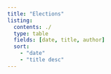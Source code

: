 ```yaml
---
title: "Elections"
listing:
  contents: ./
  type: table
  fields: [date, title, author]
  sort:
    - "date"
    - "title desc"
---
```


